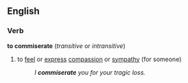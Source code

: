 ==English==
===Verb===
'''to commiserate''' (''transitive'' or ''intransitive'')
# to [[feel]] or [[express]] [[compassion]] or [[sympathy]] (for someone)
#:''I '''commiserate''' you for your tragic loss.''